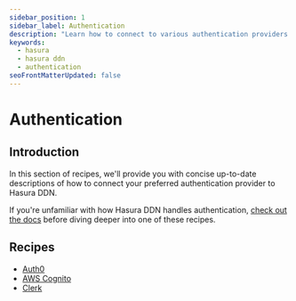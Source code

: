 ```yaml
---
sidebar_position: 1
sidebar_label: Authentication
description: "Learn how to connect to various authentication providers with Hasura DDN."
keywords:
  - hasura
  - hasura ddn
  - authentication
seoFrontMatterUpdated: false
---
```


# Authentication

## Introduction

In this section of recipes, we'll provide you with concise up-to-date descriptions of how to connect your preferred
authentication provider to Hasura DDN.

If you're unfamiliar with how Hasura DDN handles authentication, [check out the docs](/auth/authentication/index.mdx)
before diving deeper into one of these recipes.

## Recipes

- [Auth0](/recipes/authentication/1-auth0.mdx)
- [AWS Cognito](/recipes/authentication/2-aws-cognito.mdx)
- [Clerk](/recipes/authentication/4-clerk.mdx)
